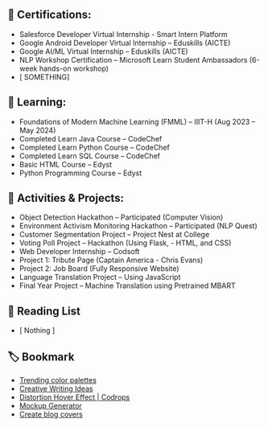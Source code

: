 ## 📜 Certifications:

- Salesforce Developer Virtual Internship - Smart Intern Platform
- Google Android Developer Virtual Internship – Eduskills (AICTE)
- Google AI/ML Virtual Internship – Eduskills (AICTE)
- NLP Workshop Certification – Microsoft Learn Student Ambassadors (6-week hands-on workshop)
- [ SOMETHING]

## 📖 Learning:

- Foundations of Modern Machine Learning (FMML) – IIIT-H (Aug 2023 – May 2024)
- Completed Learn Java Course – CodeChef
- Completed Learn Python Course – CodeChef
- Completed Learn SQL Course – CodeChef
- Basic HTML Course – Edyst
- Python Programming Course – Edyst

## 🚀 Activities & Projects:

- Object Detection Hackathon – Participated (Computer Vision)
- Environment Activism Monitoring Hackathon – Participated (NLP Quest)
- Customer Segmentation Project – Project Nest at College
- Voting Poll Project – Hackathon (Using Flask, - HTML, and CSS)
- Web Developer Internship – Codsoft
- Project 1: Tribute Page (Captain America - Chris Evans)
- Project 2: Job Board (Fully Responsive Website)
- Language Translation Project – Using JavaScript
- Final Year Project – Machine Translation using Pretrained MBART

## 📃 Reading List

- [ Nothing ]

## 🏷 Bookmark

- [Trending color palettes](https://coolors.co/palettes/trending)
- [Creative Writing Ideas](https://www.descriptionari.com/)
- [Distortion Hover Effect | Codrops](https://tympanus.net/Development/DistortionHoverEffect/)
- [Mockup Generator](https://techsini.com/multi-mockup/index.php)
- [Create blog covers](https://coverview.vercel.app/)
